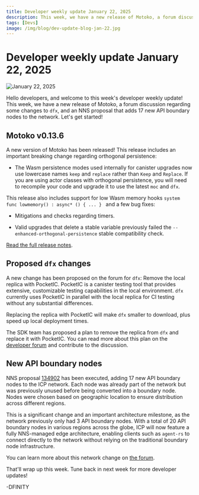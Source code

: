 ```yaml
---
title: Developer weekly update January 22, 2025
description: This week, we have a new release of Motoko, a forum discussion regarding some changes to dfx, and an NNS proposal that adds 17 new API boundary nodes to the network.
tags: [Devs]
image: /img/blog/dev-update-blog-jan-22.jpg
---
```


# Developer weekly update January 22, 2025

![January 22, 2025](../../static/img/blog/dev-update-blog-jan-22.jpg)

Hello developers, and welcome to this week's developer weekly update! This week, we have a new release of Motoko, a forum discussion regarding some changes to `dfx`, and an NNS proposal that adds 17 new API boundary nodes to the network. Let's get started!

## Motoko v0.13.6

A new version of Motoko has been released! This release includes an important breaking change regarding orthogonal persistence:

- The Wasm persistence modes used internally for canister upgrades now use lowercase names `keep` and `replace` rather than `Keep` and `Replace`. If you are using actor classes with orthogonal persistence, you will need to recompile your code and upgrade it to use the latest `moc` and `dfx`.

This release also includes support for low Wasm memory hooks `system func lowmemory() : async* () { ... } ` and a few bug fixes:

- Mitigations and checks regarding timers.

- Valid upgrades that delete a stable variable previously failed the `--enhanced-orthogonal-persistence` stable compatibility check.

[Read the full release notes](https://github.com/dfinity/motoko/releases/tag/0.13.6).

## Proposed `dfx` changes

A new change has been proposed on the forum for `dfx`: Remove the local replica with PocketIC. PocketIC is a canister testing tool that provides extensive, customizable testing capabilities in the local environment. `dfx` currently uses PocketIC in parallel with the local replica for CI testing without any substantial differences.

Replacing the replica with PocketIC will make `dfx` smaller to download, plus speed up local deployment times.

The SDK team has proposed a plan to remove the replica from `dfx` and replace it with PocketIC. You can read more about this plan on the [developer forum](https://forum.dfinity.org/t/dfx-replacing-the-local-replica-with-pocketic/40167) and contribute to the discussion.

## New API boundary nodes

NNS proposal [134902](https://dashboard.internetcomputer.org/proposal/134902) has been executed, adding 17 new API boundary nodes to the ICP network. Each node was already part of the network but was previously unused before being converted into a boundary node. Nodes were chosen based on geographic location to ensure distribution across different regions.

This is a significant change and an important architecture milestone, as the network previously only had 3 API boundary nodes. With a total of 20 API boundary nodes in various regions across the globe, ICP will now feature a fully NNS-managed edge architecture, enabling clients such as `agent-rs` to connect directly to the network without relying on the traditional boundary node infrastructure.

You can learn more about this network change on [the forum](https://forum.dfinity.org/t/proposal-134902-adding-17-api-boundary-nodes/40199).

That'll wrap up this week. Tune back in next week for more developer updates!

-DFINITY